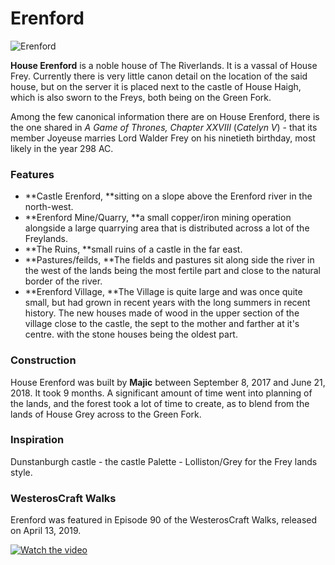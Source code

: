 

# Erenford

<Image src="https://cdn.sanity.io/images/1as7cn02/production/ede87bb4aba74af83062f899657fae88d04fb7b6-1920x1017.png?w=976&h=350&fit=crop&crop=center&auto=format" alt="Erenford" width={976} height={350}  />

<ProjectDetails
  floatRight
  region="Riverlands"
  house="House Erenford"
  type="Castle"
  status="Completed"
  warp="/warp erenford"
  projectLead="Majic"
  dateStarted="September 8, 2017"
  dateCompleted="September 8, 2017"
/>

**House Erenford** is a noble house of The Riverlands. It is a vassal of House Frey. Currently there is very little canon detail on the location of the said house, but on the server it is placed next to the castle of House Haigh, which is also sworn to the Freys, both being on the Green Fork.

Among the few canonical information there are on House Erenford, there is the one shared in _A Game of Thrones, Chapter XXVIII_ (_Catelyn V_) - that its member Joyeuse marries Lord Walder Frey on his ninetieth birthday, most likely in the year 298 AC.

### Features  


* **Castle Erenford, **sitting on a slope above the Erenford river in the north-west.
* **Erenford Mine/Quarry, **a small copper/iron mining operation alongside a large quarrying area that is distributed across a lot of the Freylands.
* **The Ruins, **small ruins of a castle in the far east.
* **Pastures/feilds, **The fields and pastures sit along side the river in the west of the lands being the most fertile part and close to the natural border of the river.
* **Erenford Village, **The Village is quite large and was once quite small, but had grown in recent years with the long summers in recent history. The new houses made of wood in the upper section of the village close to the castle, the sept to the mother and farther at it's centre. with the stone houses being the oldest part.  


### Construction

House Erenford was built by **Majic** between September 8, 2017 and June 21, 2018. It took 9 months. A significant amount of time went into planning of the lands, and the forest took a lot of time to create, as to blend from the lands of House Grey across to the Green Fork.

### Inspiration

Dunstanburgh castle - the castle Palette - Lolliston/Grey for the Frey lands style.

### WesterosCraft Walks  


Erenford was featured in Episode 90 of the WesterosCraft Walks, released on April 13, 2019.


[![Watch the video](https://img.youtube.com/vi/iubGa5kZgKA/0.jpg)](https:https://www.youtube.com/embed/iubGa5kZgKA)